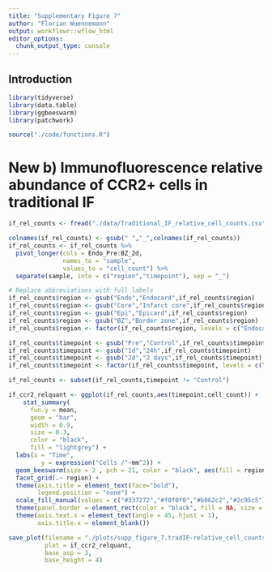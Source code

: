 ```yaml
---
title: "Supplementary Figure 7"
author: "Florian Wuennemann"
output: workflowr::wflow_html
editor_options:
  chunk_output_type: console
---
```


## Introduction

```r
library(tidyverse)
library(data.table)
library(ggbeeswarm)
library(patchwork)

source("./code/functions.R") 
```


# New b) Immunofluorescence relative abundance of CCR2+ cells in traditional IF


```r
if_rel_counts <- fread("./data/Traditional_IF_relative_cell_counts.csv")

colnames(if_rel_counts) <- gsub(" ","_",colnames(if_rel_counts))
if_rel_counts <- if_rel_counts %>%
  pivot_longer(cols = Endo_Pre:BZ_2d,
               names_to = "sample",
               values_to = "cell_count") %>%
  separate(sample, into = c("region","timepoint"), sep = "_")

# Replace abbreviations with full labels
if_rel_counts$region <- gsub("Endo","Endocard",if_rel_counts$region)
if_rel_counts$region <- gsub("Core","Infarct core",if_rel_counts$region)
if_rel_counts$region <- gsub("Epi","Epicard",if_rel_counts$region)
if_rel_counts$region <- gsub("BZ","Border zone",if_rel_counts$region)
if_rel_counts$region <- factor(if_rel_counts$region, levels = c("Endocard","Infarct core","Epicard","Border zone"))

if_rel_counts$timepoint <- gsub("Pre","Control",if_rel_counts$timepoint)
if_rel_counts$timepoint <- gsub("1d","24h",if_rel_counts$timepoint)
if_rel_counts$timepoint <- gsub("2d","2 days",if_rel_counts$timepoint)
if_rel_counts$timepoint <- factor(if_rel_counts$timepoint, levels = c("Control","4h","24h","2 days"))

if_rel_counts <- subset(if_rel_counts,timepoint != "Control")

if_ccr2_relquant <- ggplot(if_rel_counts,aes(timepoint,cell_count)) +
    stat_summary(
      fun.y = mean,
      geom = "bar",
      width = 0.9,
      size = 0.3,
      color = "black",
      fill = "lightgrey") +
  labs(x = "Time",
         y = expression("Cells /"~mm^2)) + 
  geom_beeswarm(size = 2 , pch = 21, color = "black", aes(fill = region)) +
  facet_grid(.~ region) +
  theme(axis.title = element_text(face="bold"),
        legend.position = "none") +
  scale_fill_manual(values = c("#337272","#f0f0f0","#b062c2","#2c95c5")) +
  theme(panel.border = element_rect(color = "black", fill = NA, size = 0.75)) +
  theme(axis.text.x = element_text(angle = 45, hjust = 1),
        axis.title.x = element_blank())

save_plot(filename = "./plots/supp_figure_7.tradIF-relative_cell_counts.pdf",
          plot = if_ccr2_relquant,
          base_asp = 3,
          base_height = 4)
```

